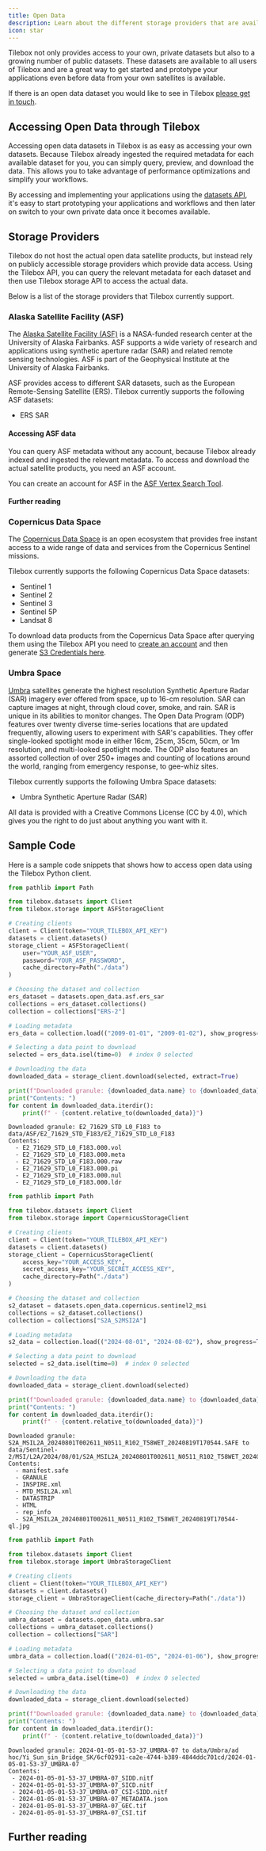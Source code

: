 ```yaml
---
title: Open Data
description: Learn about the different storage providers that are available in Tilebox.
icon: star
---
```


Tilebox not only provides access to your own, private datasets but also to a growing number of public datasets.
These datasets are available to all users of Tilebox and are a great way to get started and prototype your applications
even before data from your own satellites is available.

<Note>
  If there is an open data dataset you would like to see in Tilebox
  <a href="mailto:support@tilebox.com">please get in touch</a>.
</Note>

## Accessing Open Data through Tilebox

Accessing open data datasets in Tilebox is as easy as accessing your own datasets. Because Tilebox already ingested the required
metadata for each available dataset for you, you can simply query, preview, and download the data. This allows you to take advantage of
performance optimizations and simplify your workflows.

By accessing and implementing your applications using the [datasets API](/datasets), it's easy to start
prototyping your applications and workflows and then later on switch to your own private data once it becomes available.

## Storage Providers

Tilebox do not host the actual open data satellite products, but instead rely on publicly accessible storage providers which
provide data access. Using the Tilebox API, you can query the relevant metadata for each dataset and then use Tilebox
storage API to access the actual data.

Below is a list of the storage providers that Tilebox currently support.

### Alaska Satellite Facility (ASF)

The [Alaska Satellite Facility (ASF)](https://asf.alaska.edu/) is a NASA-funded research center at the University of Alaska Fairbanks.
ASF supports a wide variety of research and applications using synthetic aperture radar (SAR) and related remote sensing technologies.
ASF is part of the Geophysical Institute at the University of Alaska Fairbanks.

ASF provides access to different SAR datasets, such as the European Remote-Sensing Satellite (ERS).
Tilebox currently supports the following ASF datasets:

- ERS SAR

#### Accessing ASF data

You can query ASF metadata without any account, because Tilebox already indexed and ingested the relevant metadata.
To access and download the actual satellite products, you need an ASF account.

You can create an account for ASF in the [ASF Vertex Search Tool](https://search.asf.alaska.edu/).

#### Further reading

<CardGroup cols={2}>
  <Card
    title="Getting Started with ASF"
    icon="arrow-up-right-from-square"
    href="https://asf.alaska.edu/getstarted/"
    horizontal
  />
  <Card
    title="ASF Data Formats and Files"
    icon="arrow-up-right-from-square"
    href="https://asf.alaska.edu/information/data-formats/data-formats-in-depth/"
    horizontal
  />
</CardGroup>

### Copernicus Data Space

The [Copernicus Data Space](https://dataspace.copernicus.eu/) is an open ecosystem that provides free instant access to
a wide range of data and services from the Copernicus Sentinel missions.

Tilebox currently supports the following Copernicus Data Space datasets:

- Sentinel 1
- Sentinel 2
- Sentinel 3
- Sentinel 5P
- Landsat 8

To download data products from the Copernicus Data Space after querying them using the Tilebox API you need
to [create an account](https://identity.dataspace.copernicus.eu/auth/realms/CDSE/protocol/openid-connect/auth?client_id=cdse-public&response_type=code&scope=openid&redirect_uri=https%3A//dataspace.copernicus.eu/account/confirmed/1)
and then generate [S3 Credentials here](https://eodata-s3keysmanager.dataspace.copernicus.eu/panel/s3-credentials).

### Umbra Space

[Umbra](https://umbra.space/) satellites generate the highest resolution Synthetic Aperture Radar (SAR) imagery ever offered from space, up to 16-cm resolution.
SAR can capture images at night, through cloud cover, smoke, and rain. SAR is unique in its abilities to monitor changes.
The Open Data Program (ODP) features over twenty diverse time-series locations that are updated frequently, allowing users to experiment with SAR's capabilities.
They offer single-looked spotlight mode in either 16cm, 25cm, 35cm, 50cm, or 1m resolution, and multi-looked spotlight mode.
The ODP also features an assorted collection of over 250+ images and counting of locations around the world, ranging from emergency response, to gee-whiz sites.

Tilebox currently supports the following Umbra Space datasets:

- Umbra Synthetic Aperture Radar (SAR)

All data is provided with a Creative Commons License (CC by 4.0), which gives you the right to do just about anything you want with it.

## Sample Code

Here is a sample code snippets that shows how to access open data using the Tilebox Python client.

<Tabs>
  <Tab title="Alaska Satellite Facility">
  <CodeGroup>

```python Python
from pathlib import Path

from tilebox.datasets import Client
from tilebox.storage import ASFStorageClient

# Creating clients
client = Client(token="YOUR_TILEBOX_API_KEY")
datasets = client.datasets()
storage_client = ASFStorageClient(
    user="YOUR_ASF_USER",
    password="YOUR_ASF_PASSWORD",
    cache_directory=Path("./data")
)

# Choosing the dataset and collection
ers_dataset = datasets.open_data.asf.ers_sar
collections = ers_dataset.collections()
collection = collections["ERS-2"]

# Loading metadata
ers_data = collection.load(("2009-01-01", "2009-01-02"), show_progress=True)

# Selecting a data point to download
selected = ers_data.isel(time=0)  # index 0 selected

# Downloading the data
downloaded_data = storage_client.download(selected, extract=True)

print(f"Downloaded granule: {downloaded_data.name} to {downloaded_data}")
print("Contents: ")
for content in downloaded_data.iterdir():
    print(f" - {content.relative_to(downloaded_data)}")
```

```plaintext Output
Downloaded granule: E2_71629_STD_L0_F183 to data/ASF/E2_71629_STD_F183/E2_71629_STD_L0_F183
Contents:
  - E2_71629_STD_L0_F183.000.vol
  - E2_71629_STD_L0_F183.000.meta
  - E2_71629_STD_L0_F183.000.raw
  - E2_71629_STD_L0_F183.000.pi
  - E2_71629_STD_L0_F183.000.nul
  - E2_71629_STD_L0_F183.000.ldr
```

  </CodeGroup>
  </Tab>

  <Tab title="Copernicus Data Space">
  <CodeGroup>

```python Python
from pathlib import Path

from tilebox.datasets import Client
from tilebox.storage import CopernicusStorageClient

# Creating clients
client = Client(token="YOUR_TILEBOX_API_KEY")
datasets = client.datasets()
storage_client = CopernicusStorageClient(
    access_key="YOUR_ACCESS_KEY",
    secret_access_key="YOUR_SECRET_ACCESS_KEY",
    cache_directory=Path("./data")
)

# Choosing the dataset and collection
s2_dataset = datasets.open_data.copernicus.sentinel2_msi
collections = s2_dataset.collections()
collection = collections["S2A_S2MSI2A"]

# Loading metadata
s2_data = collection.load(("2024-08-01", "2024-08-02"), show_progress=True)

# Selecting a data point to download
selected = s2_data.isel(time=0)  # index 0 selected

# Downloading the data
downloaded_data = storage_client.download(selected)

print(f"Downloaded granule: {downloaded_data.name} to {downloaded_data}")
print("Contents: ")
for content in downloaded_data.iterdir():
    print(f" - {content.relative_to(downloaded_data)}")
```

```plaintext Output
Downloaded granule: S2A_MSIL2A_20240801T002611_N0511_R102_T58WET_20240819T170544.SAFE to data/Sentinel-2/MSI/L2A/2024/08/01/S2A_MSIL2A_20240801T002611_N0511_R102_T58WET_20240819T170544.SAFE
Contents:
  - manifest.safe
  - GRANULE
  - INSPIRE.xml
  - MTD_MSIL2A.xml
  - DATASTRIP
  - HTML
  - rep_info
  - S2A_MSIL2A_20240801T002611_N0511_R102_T58WET_20240819T170544-ql.jpg
```

  </CodeGroup>
  </Tab>

  <Tab title="Umbra Space">
  <CodeGroup>

```python Python
from pathlib import Path

from tilebox.datasets import Client
from tilebox.storage import UmbraStorageClient

# Creating clients
client = Client(token="YOUR_TILEBOX_API_KEY")
datasets = client.datasets()
storage_client = UmbraStorageClient(cache_directory=Path("./data"))

# Choosing the dataset and collection
umbra_dataset = datasets.open_data.umbra.sar
collections = umbra_dataset.collections()
collection = collections["SAR"]

# Loading metadata
umbra_data = collection.load(("2024-01-05", "2024-01-06"), show_progress=True)

# Selecting a data point to download
selected = umbra_data.isel(time=0)  # index 0 selected

# Downloading the data
downloaded_data = storage_client.download(selected)

print(f"Downloaded granule: {downloaded_data.name} to {downloaded_data}")
print("Contents: ")
for content in downloaded_data.iterdir():
    print(f" - {content.relative_to(downloaded_data)}")
```

```plaintext Output
Downloaded granule: 2024-01-05-01-53-37_UMBRA-07 to data/Umbra/ad hoc/Yi_Sun_sin_Bridge_SK/6cf02931-ca2e-4744-b389-4844ddc701cd/2024-01-05-01-53-37_UMBRA-07
Contents:
 - 2024-01-05-01-53-37_UMBRA-07_SIDD.nitf
 - 2024-01-05-01-53-37_UMBRA-07_SICD.nitf
 - 2024-01-05-01-53-37_UMBRA-07_CSI-SIDD.nitf
 - 2024-01-05-01-53-37_UMBRA-07_METADATA.json
 - 2024-01-05-01-53-37_UMBRA-07_GEC.tif
 - 2024-01-05-01-53-37_UMBRA-07_CSI.tif
```

  </CodeGroup>
  </Tab>
</Tabs>

## Further reading

<CardGroup cols={2}>
  <Card
    title="Storage Providers API Reference"
    icon="database"
    href="/api-reference/storage-providers/creating-storage-client"
    horizontal
  />
</CardGroup>
